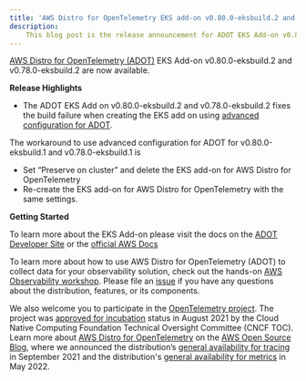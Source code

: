 ```yaml
---
title: 'AWS Distro for OpenTelemetry EKS add-on v0.80.0-eksbuild.2 and v0.78.0-eksbuild.2'
description:
    This blog post is the release announcement for ADOT EKS Add-on v0.80.0-eksbuild.2 and v0.78.0-eksbuild.2
---
```



<SectionSeparator />

[AWS Distro for OpenTelemetry (ADOT)](https://aws-otel.github.io/) EKS Add-on v0.80.0-eksbuild.2 and v0.78.0-eksbuild.2 are now available.

<SectionSeparator />

**Release Highlights**

* The ADOT EKS Add on v0.80.0-eksbuild.2 and v0.78.0-eksbuild.2 fixes the build failure when creating the EKS add on using [advanced configuration for ADOT](https://aws-otel.github.io/docs/getting-started/adot-eks-add-on/add-on-configuration).


The workaround to use advanced configuration for ADOT for v0.80.0-eksbuild.1 and v0.78.0-eksbuild.1 is

- Set “Preserve on cluster” and delete the EKS add-on for AWS Distro for OpenTelemetry
- Re-create the EKS add-on for AWS Distro for OpenTelemetry with the same settings.


**Getting Started**

To learn more about the EKS Add-on please visit the docs on the [ADOT Developer Site](https://aws-otel.github.io/docs/getting-started/adot-eks-add-on) or 
the [official AWS Docs](https://docs.aws.amazon.com/eks/latest/userguide/opentelemetry.html)

To learn more about how to use AWS Distro for OpenTelemetry (ADOT) to collect data for your observability solution,
check out the hands-on [AWS Observability workshop](https://observability.workshop.aws/en/adot.html).
Please file an [issue](https://github.com/aws-observability/aws-otel-community/issues) if you have any
questions about the distribution, features, or its components.

We also welcome you to participate in the [OpenTelemetry project](https://github.com/open-telemetry).
The project was [approved for incubation](https://www.cncf.io/blog/2021/08/26/opentelemetry-becomes-a-cncf-incubating-project/) status
in August 2021 by the Cloud Native Computing Foundation Technical Oversight Committee (CNCF TOC). Learn more about
[AWS Distro for OpenTelemetry](https://aws.amazon.com/blogs/opensource/category/management-tools/aws-distro-for-opentelemetry/) on the
[AWS Open Source Blog](https://aws.amazon.com/blogs/opensource/category/management-tools/aws-distro-for-opentelemetry/), where we announced
the distribution’s [general availability for tracing](https://aws.amazon.com/blogs/opensource/aws-distro-for-opentelemetry-is-now-ga-for-tracing/) in September 2021 
and the distribution's [general availability for metrics](https://aws.amazon.com/blogs/opensource/aws-distro-for-opentelemetry-is-now-generally-available-for-metrics/) in May 2022.
